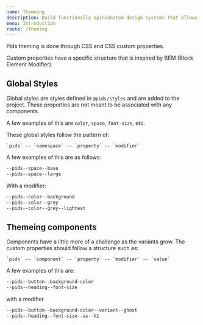 ```yaml
---
name: Themeing
description: Build functionally opinionated design systems that allows you to theme your projects using plain CSS.
menu: Introduction
route: /theming
---
```


Pids theming is done through CSS and CSS custom properties.

Custom properties have a specific structure that is inspired by BEM (Block Element Modifier).

## Global Styles

Global styles are styles defined in `@pids/styles` and are added to the project. These properties are not meant to be associated with any components.

A few examples of this are `color`, `space`, `font-size`, etc.

These global styles follow the pattern of:

```
`pids` -- `namespace` -- `property` -- `modifier`
```

A few examples of this are as follows:

```css
--pids--space--base
--pids--space--large
```

With a modifier:

```css
--pids--color--background
--pids--color--grey
--pids--color--grey--lightest
```

## Themeing components

Components have a little more of a challenge as the variants grow. The custom properties should follow a structure such as:

```
`pids` -- `component` -- `property` -- `modifier` -- `value`
```

A few examples of this are:

```css
--pids--button--background-color
--pids--heading--font-size
```

with a modifier

```css
--pids--button--background-color--variant--ghost
--pids--heading--font-size--as--h1
```
